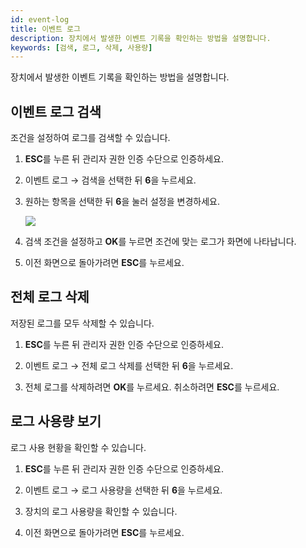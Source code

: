 ```yaml
---
id: event-log
title: 이벤트 로그
description: 장치에서 발생한 이벤트 기록을 확인하는 방법을 설명합니다.
keywords: [검색, 로그, 삭제, 사용량]
---
```


장치에서 발생한 이벤트 기록을 확인하는 방법을 설명합니다.

## 이벤트 로그 검색

조건을 설정하여 로그를 검색할 수 있습니다.

1. **ESC**를 누른 뒤 관리자 권한 인증 수단으로 인증하세요.

1. <Cmd>이벤트 로그</Cmd> → <Cmd>검색</Cmd>을 선택한 뒤 **6**을 누르세요.

1. 원하는 항목을 선택한 뒤 **6**을 눌러 설정을 변경하세요.

    <Image src='/img/device/bln2-eventlog.png' />

1. 검색 조건을 설정하고 **OK**를 누르면 조건에 맞는 로그가 화면에 나타납니다.

1. 이전 화면으로 돌아가려면 **ESC**를 누르세요.

## 전체 로그 삭제

저장된 로그를 모두 삭제할 수 있습니다.

1. **ESC**를 누른 뒤 관리자 권한 인증 수단으로 인증하세요.

1. <Cmd>이벤트 로그</Cmd> → <Cmd>전체 로그 삭제</Cmd>를 선택한 뒤 **6**을 누르세요.

1. 전체 로그를 삭제하려면 **OK**를 누르세요. 취소하려면 **ESC**를 누르세요.

## 로그 사용량 보기

로그 사용 현황을 확인할 수 있습니다.

1. **ESC**를 누른 뒤 관리자 권한 인증 수단으로 인증하세요.

1. <Cmd>이벤트 로그</Cmd> → <Cmd>로그 사용량</Cmd>을 선택한 뒤 **6**을 누르세요.

1. 장치의 로그 사용량을 확인할 수 있습니다.

1. 이전 화면으로 돌아가려면 **ESC**를 누르세요.